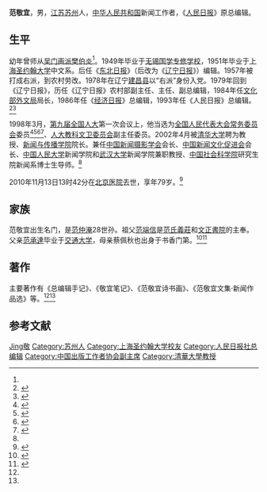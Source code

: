 {{Infobox_Person
|name=范敬宜
|image_name=
|box_width=
|occupation=编辑
|period=
|sex=男
|birth_date= 1931年
|birth_place=[[江苏省|江苏省]][[吴县|吴县]]
|death_date= {{death date|2010|11|13}}
|death_place=[[北京市|北京市]]
|nationality=
|residence=
|language=
|height=
|weight=
|party={{CPC}}
|religion=
|spouse=
|relatives=
|education=
*[[上海|上海]][[圣约翰大学_(上海)|圣约翰大学]]中文系
|past=
*《[[东北日报|东北日报]]》（《[[辽宁日报|辽宁日报]]》）编辑
*[[文化部|文化部]][[外文局|外文局]]局长
*《[[经济日报|经济日报]]》总编辑
*《[[人民日报|人民日报]]》总编辑
|work=
|awards=
}}
'''范敬宜'''{{BD|1931年||2010年|11月13日|catIdx=Fan范敬宜}}，男，[[江苏|江苏]][[苏州|苏州]]人，[[中华人民共和国|中华人民共和国]]新闻工作者，《[[人民日报|人民日报]]》原总编辑。

== 生平 ==
幼年曾师从[[吴门画派|吴门画派]][[樊伯炎|樊伯炎]]<ref name="wenweipo"/>。1949年毕业于[[无锡国学专修学校|无锡国学专修学校]]，1951年毕业于[[上海|上海]][[圣约翰大学_(上海)|圣约翰大学]]中文系。后任《[[东北日报|东北日报]]》（后改为《[[辽宁日报|辽宁日报]]》）编辑。1957年被打成右派，到农村劳改。1978年在辽宁[[建昌县|建昌县]]以“右派”身份入党。1979年回到《辽宁日报》，历任《辽宁日报》农村部副主任、主任、副总编辑，1984年任[[中华人民共和国文化部|文化部]][[外文局|外文局]]局长，1986年任《[[经济日报|经济日报]]》总编辑，1993年任《人民日报》总编辑。<ref>{{Cite web |url=http://news.tsinghua.edu.cn/new/news.php?id=2850 |title=范敬宜简历 |accessdate=2010-11-14 |publisher=清华大学 |deadurl=yes |archiveurl=https://web.archive.org/web/20160304195700/http://news.tsinghua.edu.cn/new/news.php?id=2850 |archivedate=2016-03-04 }}</ref><ref name="范敬宜的新闻人生">{{Cite web |url=http://www.infzm.com/content/33106 |title=范敬宜的新闻人生 |accessdate=2010-11-14 |publisher=南方周末}}</ref>

1998年3月，[[第九届全国人民代表大会|第九届全国人大]]第一次会议上，他当选为[[全国人民代表大会常务委员会|全国人民代表大会常务委员会]]委员<ref>{{Cite book|title=新中国50年 中|last=韩泰华主编|publisher=[[红旗出版社|红旗出版社]]|year=1999.11|isbn=7-5051-0423-3|location=北京|pages=897}}</ref><ref>{{Cite book|title=第九届全国人民代表大会及其常务委员会会议大事记 1998．3-2003．2|last=全国人大常委会办公厅秘书一局编|publisher=[[中国民主法制出版社|中国民主法制出版社]]|year=2004.01|isbn=7-80078-793-1|location=北京|pages=405}}</ref><ref>{{Cite book|title=中华人民共和国年鉴 1998 总第18期|last=中华人民共和国年鉴编辑部编辑|publisher=[[中国年鉴社|中国年鉴社]]|year=1999.01|isbn=7-80056-903-9|location=|pages=41}}</ref><ref>{{Cite book|title=中华人民共和国通鉴|last=龙德，蔡翔主编|publisher=[[辽宁人民出版社|辽宁人民出版社]]|year=2000.12|isbn=7-205-04473-1|location=沈阳|pages=1832}}</ref>、[[全国人民代表大会教科文卫委员会|人大教科文卫委员会]]副主任委员。2002年4月被[[清华大学|清华大学]]聘为教授、[[清华大学新闻与传播学院|新闻与传播学院]]院长。兼任[[中国新闻摄影学会|中国新闻摄影学会]]会长、[[中国新闻文化促进会|中国新闻文化促进会]]会长、[[中国人民大学|中国人民大学]]新闻学院和[[武汉大学|武汉大学]]新闻学院兼职教授、[[中国社会科学院|中国社会科学院]]研究生院新闻系博士生导师。<ref name="范敬宜的新闻人生"/>

2010年11月13日13时42分在[[北京医院|北京医院]]去世，享年79岁。<ref>{{Cite web |url=http://www.infzm.com/content/52432 |title=老报人范敬宜逝世，享年79岁 |accessdate=2010-11-14 |publisher=南方周末 }}</ref>

== 家族 ==
范敬宜出生名门，是[[范仲淹|范仲淹]]28世孙。祖父[[范端信|范端信]]是[[范氏義莊|范氏義莊]]和[[文正書院|文正書院]]的主奉。父亲[[范承達|范承達]]毕业于[[交通大学|交通大学]]，母亲蔡佩秋也出身于书香门第。<ref name="wenweipo">{{Cite web |url=http://paper.wenweipo.com/2010/11/14/CH1011140014.htm |title=人民日報社前總編輯 范敬宜昨在京病逝 |accessdate=2010-11-14 |publisher=文汇报 |archive-url=https://web.archive.org/web/20101118092433/http://paper.wenweipo.com/2010/11/14/CH1011140014.htm |archive-date=2010-11-18 |dead-url=yes }}</ref><ref>{{Cite web |url=http://dailynews.sina.com/bg/chn/overseamedia/chinapress/20101114/00031994413.html |title=《人民日報》原總編范敬宜病逝 任內常以讀者來信當報紙頭版頭條 |accessdate=2010-11-14 |publisher=新浪网}}</ref>

== 著作 ==
主要著作有《总编辑手记》、《敬宜笔记》、《范敬宜诗书画》、《范敬宜文集·新闻作品选》等。<ref name="wenweipo"/><ref name="范敬宜的新闻人生"/>

== 参考文献 ==
{{reflist}}

{{Navboxes
| title  = 范敬宜在[[中华诗词学会|中华诗词学会]]的职务
| list1  =
{{中华诗词学会第一届理事会}}
{{中华诗词学会第三届理事会}}
}}
{{Navboxes
| title  = 范敬宜在[[中国出版协会|中国出版协会]]的职务
| list1  =
{{中国出版工作者协会第二届理事会}}
}}
{{Navboxes 
| title  = 范敬宜在[[中华全国新闻工作者协会|中华全国新闻工作者协会]]的职务
| list1  =
{{中华全国新闻工作者协会第三届理事会}}
}}

{{Authority control}}
{{DEFAULTSORT:Fan范}}
[[Category:范姓|Jing敬]]
[[Category:苏州人|Category:苏州人]]
[[Category:上海圣约翰大学校友|Category:上海圣约翰大学校友]]
[[Category:人民日报社总编辑|Category:人民日报社总编辑]]
[[Category:中国出版工作者协会副主席|Category:中国出版工作者协会副主席]]
[[Category:清華大學教授|Category:清華大學教授]]